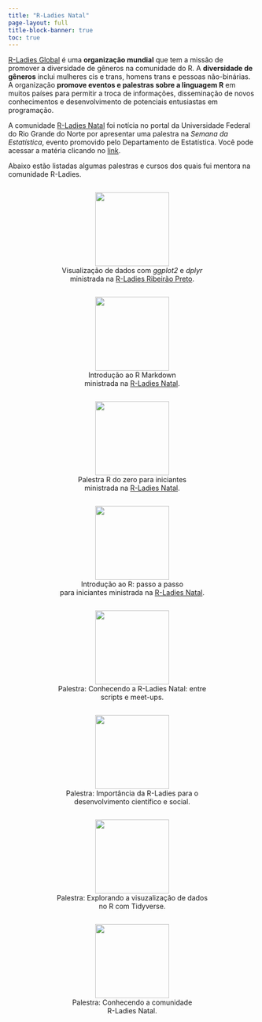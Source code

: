 ---
title: "R-Ladies Natal"
page-layout: full
title-block-banner: true
toc: true
---

[R-Ladies Global](https://rladies.org/) é uma **organização mundial** que tem a missão de promover a diversidade de gêneros na comunidade do R. A **diversidade de gêneros** inclui mulheres cis e trans, homens trans e pessoas não-binárias. A organização **promove eventos e palestras sobre a linguagem R** em muitos países para permitir a troca de informações, disseminação de novos conhecimentos e desenvolvimento de potenciais entusiastas em programação.

A comunidade [R-Ladies Natal](https://www.instagram.com/rladiesnatal/?next=%2F) foi notícia no portal da Universidade Federal do Rio Grande do Norte por apresentar uma palestra na *Semana da Estatística*, evento promovido pelo Departamento de Estatística. Você pode acessar a matéria clicando no [link](https://www.ufrn.br/imprensa/noticias/44260/grupo-r-ladies-natal-oferece-palestra-sobre-comunidade-local).

Abaixo estão listadas algumas palestras e cursos dos quais fui mentora na comunidade R-Ladies.

<center>

::: box
<img src="images/ggplot2_dplyr_rladies-01.png" width="150"/> <br> Visualização de dados com *ggplot2* e *dplyr* ministrada na [R-Ladies Ribeirão Preto](https://www.instagram.com/rladiesrp/?next=%2F).
:::

::: box
<img src="images/rmarkdown_rladies.png" width="150"/> <br> Introdução ao R Markdown <br> ministrada na [R-Ladies Natal](https://www.instagram.com/rladiesnatal/?next=%2F).
:::

<div class="box">

<p>

![](images/r_do_zero_rladies.png){width="150"} <br> Palestra R do zero para iniciantes <br> ministrada na [R-Ladies Natal](https://www.instagram.com/rladiesnatal/?next=%2F).

</div>

::: box
<p>![](images/introducao_r_rladies.png){width="150"} <br> Introdução ao R: passo a passo <br> para iniciantes ministrada na [R-Ladies Natal](https://www.instagram.com/rladiesnatal/?next=%2F).</p>
:::

::: box
<p>![](images/p3.png){width="150"} <br> Palestra: Conhecendo a R-Ladies Natal: entre <br> scripts e meet-ups.</p>
:::

::: box
<p>![](images/p1.png){width="150"} <br> Palestra: Importância da R-Ladies para o <br> desenvolvimento científico e social.</p>
:::

::: box
<p>![](palestra_tidyverse.png){width="150"} <br> Palestra: Explorando a visuzalização de dados <br> no R com Tidyverse.</p>
:::

::: box
<p>![](images/p2.png){width="150"} <br> Palestra: Conhecendo a comunidade <br> R-Ladies Natal.</p>
:::

</center>

```{=html}
<style>
div.box {
    width: 320px;
    display: inline-block;
}
</style>
```
